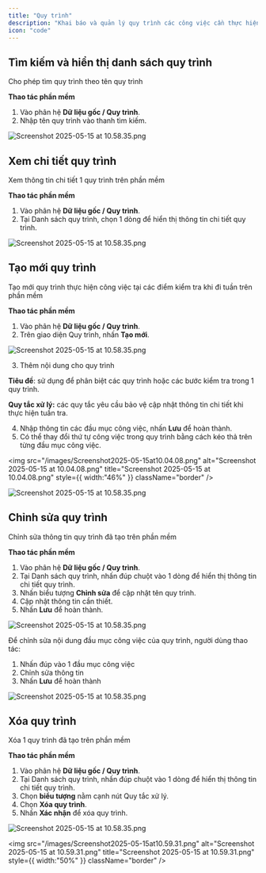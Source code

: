 ```yaml
---
title: "Quy trình"
description: "Khai báo và quản lý quy trình các công việc cần thực hiện khi tuần tra tại các điểm kiểm tra"
icon: "code"
---
```


## **Tìm kiếm và hiển thị danh sách quy trình**

Cho phép tìm quy trình theo tên quy trình

**Thao tác phần mềm**

1. Vào phân hệ **Dữ liệu gốc / Quy trình**.
2. Nhập tên quy trình vào thanh tìm kiếm.

<img
  src="/images/Screenshot2025-05-15at11.02.33.png"
  alt="Screenshot 2025-05-15 at 10.58.35.png"
  title="Screenshot 2025-05-15 at 10.58.35.png"
  className="border mr-auto"
/>

## **Xem chi tiết quy trình**

Xem thông tin chi tiết 1 quy trình trên phần mềm

**Thao tác phần mềm**

1. Vào phân hệ **Dữ liệu gốc / Quy trình**.
2. Tại Danh sách quy trình, chọn 1 dòng để hiển thị thông tin chi tiết quy trình.

<img
  src="/images/Screenshot2025-05-15at09.57.34.png"
  alt="Screenshot 2025-05-15 at 10.58.35.png"
  title="Screenshot 2025-05-15 at 10.58.35.png"
  className="border mr-auto"
/>

## **Tạo mới quy trình**

Tạo mới quy trình thực hiện công việc tại các điểm kiểm tra khi đi tuần trên phần mềm

**Thao tác phần mềm**

1. Vào phân hệ **Dữ liệu gốc / Quy trình**.
2. Trên giao diện Quy trình, nhấn **Tạo mới**.

<img
  src="/images/Screenshot2025-05-15at10.56.57.png"
  alt="Screenshot 2025-05-15 at 10.58.35.png"
  title="Screenshot 2025-05-15 at 10.58.35.png"
  className="border mr-auto"
/>

3. Thêm nội dung cho quy trình

**Tiêu đề**: sử dụng để phân biệt các quy trình hoặc các bước kiểm tra trong 1 quy trình.

**Quy tắc xử lý:** các quy tắc yêu cầu bảo vệ cập nhật thông tin chi tiết khi thực hiện tuần tra.

4. Nhập thông tin các đầu mục công việc, nhấn **Lưu** để hoàn thành.
5. Có thể thay đổi thứ tự công việc trong quy trình bằng cách kéo thả trên từng đầu mục công việc.

<img
  src="/images/Screenshot2025-05-15at10.04.08.png"
  alt="Screenshot 2025-05-15 at 10.04.08.png"
  title="Screenshot 2025-05-15 at 10.04.08.png"
  style={{ width:"46%" }}
  className="border"
/>

<img
  src="/images/Screenshot2025-05-15at10.57.21.png"
  alt="Screenshot 2025-05-15 at 10.58.35.png"
  title="Screenshot 2025-05-15 at 10.58.35.png"
  className="border mr-auto"
/>

## **Chỉnh sửa quy trình**

Chỉnh sửa thông tin quy trình đã tạo trên phần mềm

**Thao tác phần mềm**

1. Vào phân hệ **Dữ liệu gốc / Quy trình**.
2. Tại Danh sách quy trình, nhấn đúp chuột vào 1 dòng để hiển thị thông tin chi tiết quy trình.
3. Nhấn biểu tượng **Chỉnh sửa** để cập nhật tên quy trình.
4. Cập nhật thông tin cần thiết.
5. Nhấn **Lưu** để hoàn thành.

<img
  src="/images/Screenshot2025-05-15at10.10.20.png"
  alt="Screenshot 2025-05-15 at 10.58.35.png"
  title="Screenshot 2025-05-15 at 10.58.35.png"
  className="border mr-auto"
/>

Để chỉnh sửa nội dung đầu mục công việc của quy trình, người dùng thao tác:

1. Nhấn đúp vào 1 đầu mục công việc
2. Chỉnh sửa thông tin
3. Nhấn **Lưu** để hoàn thành

<img
  src="/images/Screenshot2025-05-15at10.12.15.png"
  alt="Screenshot 2025-05-15 at 10.58.35.png"
  title="Screenshot 2025-05-15 at 10.58.35.png"
  className="border mr-auto"
/>

## **Xóa quy trình**

Xóa 1 quy trình đã tạo trên phần mềm

**Thao tác phần mềm**

1. Vào phân hệ **Dữ liệu gốc / Quy trình**.
2. Tại Danh sách quy trình, nhấn đúp chuột vào 1 dòng để hiển thị thông tin chi tiết quy trình.
3. Chọn **biểu tượng** nằm cạnh nút Quy tắc xử lý.
4. Chọn **Xóa quy trình**.
5. Nhấn **Xác nhận** để xóa quy trình.

<img
  src="/images/Screenshot2025-05-15at10.58.35.png"
  alt="Screenshot 2025-05-15 at 10.58.35.png"
  title="Screenshot 2025-05-15 at 10.58.35.png"
  className="border mr-auto"
/>

<img
  src="/images/Screenshot2025-05-15at10.59.31.png"
  alt="Screenshot 2025-05-15 at 10.59.31.png"
  title="Screenshot 2025-05-15 at 10.59.31.png"
  style={{ width:"50%" }}
  className="border"
/>